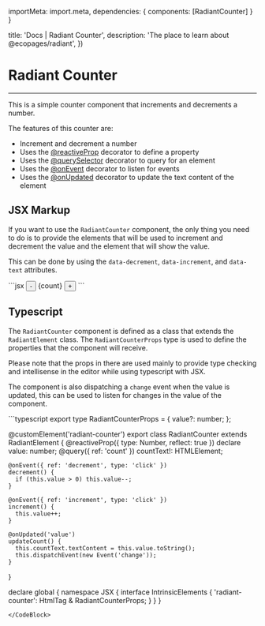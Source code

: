 

  importMeta: import.meta,
  dependencies: {
    components: [RadiantCounter]
  }
}

  title: 'Docs | Radiant Counter',
  description: 'The place to learn about @ecopages/radiant',
})

# Radiant Counter
---

This is a simple counter component that increments and decrements a number. 

The features of this counter are:
- Increment and decrement a number
- Uses the [@reactiveProp](/docs/reactive-prop) decorator to define a property
- Uses the [@querySelector](/docs/query-selector) decorator to query for an element
- Uses the [@onEvent](/docs/on-event) decorator to listen for events
- Uses the [@onUpdated](/docs/on-updated) decorator to update the text content of the element

<RadiantCounter value={5} />

## JSX Markup

If you want to use the `RadiantCounter` component, the only thing you need to do is to provide the elements that will be used to increment and decrement the value and the element that will show the value.

This can be done by using the `data-decrement`, `data-increment`, and `data-text` attributes.

<CodeBlock>
```jsx
<radiant-counter count={count}>
    <button type="button" data-ref="decrement" aria-label="Decrement">
      -
    </button>
    <span data-ref="count">{count}</span>
    <button type="button" data-ref="increment" aria-label="Increment">
      +
    </button>
</radiant-counter>
```
</CodeBlock>

## Typescript

The `RadiantCounter` component is defined as a class that extends the `RadiantElement` class. The `RadiantCounterProps` type is used to define the properties that the component will receive.

Please note that the props in there are used mainly to provide type checking and intellisense in the editor while using typescript with JSX.

The component is also dispatching a `change` event when the value is updated, this can be used to listen for changes in the value of the component.

<CodeBlock >
```typescript
export type RadiantCounterProps = {
    value?: number;
};

@customElement('radiant-counter')
export class RadiantCounter extends RadiantElement {
    @reactiveProp({ type: Number, reflect: true }) declare value: number;
    @query({ ref: 'count' }) countText!: HTMLElement;

    @onEvent({ ref: 'decrement', type: 'click' })
    decrement() {
      if (this.value > 0) this.value--;
    }

    @onEvent({ ref: 'increment', type: 'click' })
    increment() {
      this.value++;
    }

    @onUpdated('value')
    updateCount() {
      this.countText.textContent = this.value.toString();
      this.dispatchEvent(new Event('change'));
    }
}

declare global {
    namespace JSX {
      interface IntrinsicElements {
        'radiant-counter': HtmlTag & RadiantCounterProps;
      }
    }
}
```
</CodeBlock>